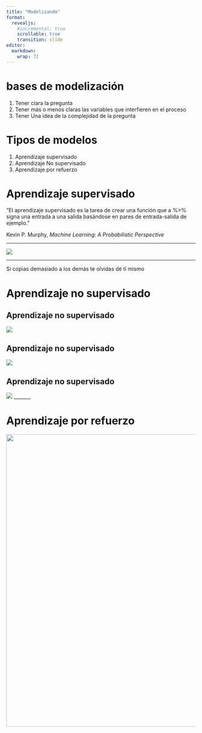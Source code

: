 ```yaml
---
title: "Modelizando"
format:
  revealjs:
    #incremental: true  
    scrollable: true
    transition: slide
editor: 
  markdown: 
    wrap: 72
---
```


# bases de modelización

1.  Tener clara la pregunta
2.  Tener más o menos claras las variables que interfieren en el proceso
3.  Tener Una idea de la complejidad de la pregunta

# Tipos de modelos

1.  Aprendizaje supervisado
2.  Aprendizaje No supervisado
3.  Aprendizaje por refuerzo

# Aprendizaje supervisado

"El aprendizaje supervisado es la tarea de crear una función que a %>% signa
una entrada a una salida basándose en pares de entrada-salida de
ejemplo."

Kevin P. Murphy, *Machine Learning: A Probabilistic Perspective*

------------------------------------------------------------------------

![](Imagenes/monos_empresas.jpg)

------------------------------------------------------------------------

Si copias demasiado a los demás te olvidas de ti mismo

# Aprendizaje no supervisado

## Aprendizaje no supervisado

![](Imagenes/target.png)

## Aprendizaje no supervisado

![](Imagenes/tickets compra embarazo.png)

## Aprendizaje no supervisado

![](Imagenes/tickets compra dinero.png)
_______





# Aprendizaje por refuerzo

![](Imagenes/mario_models.jpg){width="778"}
